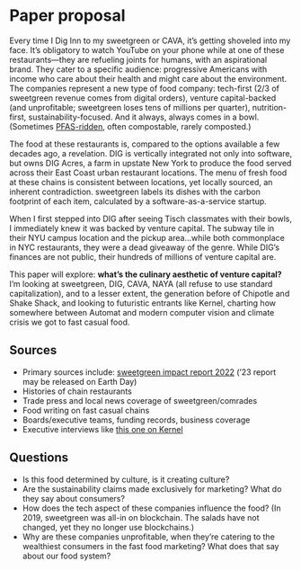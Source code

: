 # Paper proposal

Every time I Dig Inn to my sweetgreen or CAVA, it’s getting shoveled into my face. It’s obligatory to watch YouTube on your phone while at one of these restaurants—they are refueling joints for humans, with an aspirational brand. They cater to a specific audience: progressive Americans with income who care about their health and might care about the environment. The companies represent a new type of food company: tech-first (2/3 of sweetgreen revenue comes from digital orders), venture capital-backed (and unprofitable; sweetgreen loses tens of millions per quarter), nutrition-first, sustainability-focused. And it always, always comes in a bowl. (Sometimes [PFAS-ridden](https://thecounter.org/sweetgreen-chipotle-pfas-free-compostable-bowls-by-2020/), often compostable, rarely composted.)

The food at these restaurants is, compared to the options available a few decades ago, a revelation. DIG is vertically integrated not only into software, but owns DIG Acres, a farm in upstate New York to produce the food served across their East Coast urban restaurant locations. The menu of fresh food at these chains is consistent between locations, yet locally sourced, an inherent contradiction. sweetgreen labels its dishes with the carbon footprint of each item, calculated by a software-as-a-service startup.

When I first stepped into DIG after seeing Tisch classmates with their bowls, I immediately knew it was backed by venture capital. The subway tile in their NYU campus location and the pickup area…while both commonplace in NYC restaurants, they were a dead giveaway of the genre. While DIG’s finances are not public, their hundreds of millions of venture capital are.

This paper will explore: **what’s the culinary aesthetic of venture capital?** I’m looking at sweetgreen, DIG, CAVA, NAYA (all refuse to use standard capitalization), and to a lesser extent, the generation before of Chipotle and Shake Shack, and looking to futuristic entrants like Kernel, charting how somewhere between Automat and modern computer vision and climate crisis we got to fast casual food.

## Sources

- Primary sources include: [sweetgreen impact report 2022](https://s28.q4cdn.com/367108596/files/doc_downloads/esg/2023/04/Sweetgreen_2022-Impact-Report.pdf) (’23 report may be released on Earth Day)
- Histories of chain restaurants
- Trade press and local news coverage of sweetgreen/comrades
- Food writing on fast casual chains
- Boards/executive teams, funding records, business coverage
- Executive interviews like [this one on Kernel](https://www.grubstreet.com/article/steve-ells-kernel-restaurant-chipotle-founder.html)

## Questions

- Is this food determined by culture, is it creating culture?
- Are the sustainability claims made exclusively for marketing? What do they say about consumers?
- How does the tech aspect of these companies influence the food? (In 2019, sweetgreen was all-in on blockchain. The salads have not changed, yet they no longer use blockchains.)
- Why are these companies unprofitable, when they’re catering to the wealthiest consumers in the fast food marketing? What does that say about our food system?
